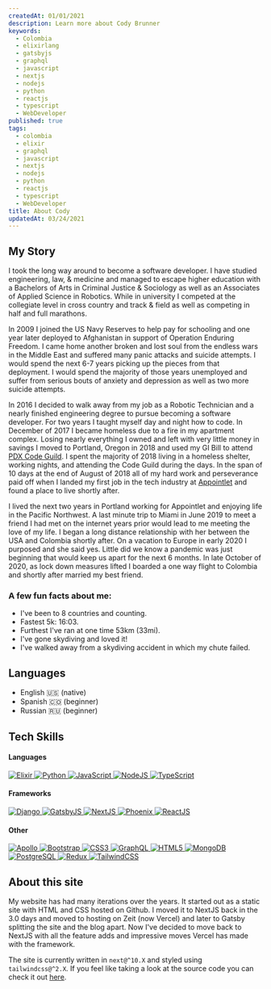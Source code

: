 ```yaml
---
createdAt: 01/01/2021
description: Learn more about Cody Brunner
keywords:
  - Colombia
  - elixirlang
  - gatsbyjs
  - graphql
  - javascript
  - nextjs
  - nodejs
  - python
  - reactjs
  - typescript
  - WebDeveloper
published: true
tags:
  - colombia
  - elixir
  - graphql
  - javascript
  - nextjs
  - nodejs
  - python
  - reactjs
  - typescript
  - WebDeveloper
title: About Cody
updatedAt: 03/24/2021
---
```



## My Story

I took the long way around to become a software developer. I have studied engineering, law, & medicine and managed to escape higher education with a Bachelors of Arts in Criminal Justice & Sociology as well as an Associates of Applied Science in Robotics. While in university I competed at the collegiate level in cross country and track & field as well as competing in half and full marathons.

In 2009 I joined the US Navy Reserves to help pay for schooling and one year later deployed to Afghanistan in support of Operation Enduring Freedom. I came home another broken and lost soul from the endless wars in the Middle East and suffered many panic attacks and suicide attempts. I would spend the next 6-7 years picking up the pieces from that deployment. I would spend the majority of those years unemployed and suffer from serious bouts of anxiety and depression as well as two more suicide attempts.

In 2016 I decided to walk away from my job as a Robotic Technician and a nearly finished engineering degree to pursue becoming a software developer. For two years I taught myself day and night how to code. In December of 2017 I became homeless due to a fire in my apartment complex. Losing nearly everything I owned and left with very little money in savings I moved to Portland, Oregon in 2018 and used my GI Bill to attend [PDX Code Guild](https://pdxcodeguild.com/). I spent the majority of 2018 living in a homeless shelter, working nights, and attending the Code Guild during the days. In the span of 10 days at the end of August of 2018 all of my hard work and perseverance paid off when I landed my first job in the tech industry at [Appointlet](https://www.appointlet.com/) and found a place to live shortly after.

I lived the next two years in Portland working for Appointlet and enjoying life in the Pacific Northwest. A last minute trip to Miami in June 2019 to meet a friend I had met on the internet years prior would lead to me meeting the love of my life. I began a long distance relationship with her between the USA and Colombia shortly after. On a vacation to Europe in early 2020 I purposed and she said yes. Little did we know a pandemic was just beginning that would keep us apart for the next 6 months. In late October of 2020, as lock down measures lifted I boarded a one way flight to Colombia and shortly after married my best friend.

### A few fun facts about me:

- I've been to 8 countries and counting.
- Fastest 5k: 16:03.
- Furthest I've ran at one time 53km (33mi).
- I've gone skydiving and loved it!
- I've walked away from a skydiving accident in which my chute failed.

## Languages

- English 🇺🇸 (native)
- Spanish 🇨🇴 (beginner)
- Russian 🇷🇺 (beginner)

## Tech Skills

#### Languages

<Grid>
  <a aria-label="Link to Elixir" href="https://elixir-lang.org/">
    <img
      alt="Elixir"
      height={80}
      layout="fixed"
      src="/images/elixir.png"
      width={80}
    />
  </a>
  <a aria-label="Link to Python" href="https://www.python.org/">
    <img alt="Python" height={80} src="/images/python.svg" width={80} />
  </a>
  <a aria-label="Link to JavaScript" href="https://javascript.info/js">
    <img alt="JavaScript" height={80} src="/images/javascript.svg" width={80} />
  </a>
  <a aria-label="Link to NodeJS" href="https://nodejs.org/">
    <img alt="NodeJS" height={80} src="/images/nodejs.svg" width={80} />
  </a>
  <a aria-label="Link to TypeScript" href="https://www.typescriptlang.org/">
    <img alt="TypeScript" height={80} src="/images/typescript.svg" width={80} />
  </a>
</Grid>

#### Frameworks

<Grid>
  <a aria-label="Link to Django" href="https://www.djangoproject.com/">
    <img alt="Django" height={80} src="/images/django.svg" width={80} />
  </a>
  <a aria-label="Link to GatsbyJS" href="https://www.gatsbyjs.com/">
    <img alt="GatsbyJS" height={80} src="/images/gatsby.svg" width={80} />
  </a>
  <a aria-label="Link to NextJS" href="https://nextjs.org/">
    <img alt="NextJS" height={80} src="/images/nextjs.svg" width={80} />
  </a>
  <a aria-label="Link to Phoenix" href="https://www.phoenixframework.org/">
    <img alt="Phoenix" height={80} src="/images/phoenix.svg" width={80} />
  </a>
  <a aria-label="Link to ReactJS" href="https://reactjs.org/">
    <img alt="ReactJS" height={80} src="/images/react.svg" width={80} />
  </a>
</Grid>

#### Other

<Grid>
  <a aria-label="Link to Apollo" href="https://www.apollographql.com/">
    <img alt="Apollo" height={80} src="/images/apollo.svg" width={80} />
  </a>
  <a aria-label="Link to Bootstrap" href="https://getbootstrap.com/">
    <img alt="Bootstrap" height={80} src="/images/bootstrap.svg" width={80} />
  </a>
  <a
    aria-label="Link to CSS3"
    href="https://developer.mozilla.org/en-US/docs/Web/CSS"
  >
    <img alt="CSS3" height={80} src="/images/css3.svg" width={80} />
  </a>
  <a aria-label="Link to GraphQL" href="https://graphql.org/">
    <img alt="GraphQL" height={80} src="/images/graphql.svg" width={80} />
  </a>
  <a
    aria-label="Link to HTML5"
    href="https://developer.mozilla.org/en-US/docs/Web/HTML"
  >
    <img alt="HTML5" height={80} src="/images/html5.svg" width={80} />
  </a>
  <a aria-label="Link to MongoDB" href="https://www.mongodb.com/">
    <img alt="MongoDB" height={80} src="/images/mongodb.svg" width={80} />
  </a>
  <a aria-label="Link to PostgreSQL" href="https://www.postgresql.org/">
    <img alt="PostgreSQL" height={80} src="/images/postgresql.svg" width={80} />
  </a>
  <a aria-label="Link to Redux" href="https://redux.js.org/">
    <img alt="Redux" height={80} src="/images/redux.svg" width={80} />
  </a>
  <a aria-label="Link to TailwindCSS" href="https://tailwindcss.com/">
    <img
      alt="TailwindCSS"
      height={80}
      src="/images/tailwindcss.svg"
      width={80}
    />
  </a>
</Grid>

## About this site

My website has had many iterations over the years. It started out as a static site with HTML and CSS hosted on Github. I moved it to NextJS back in the 3.0 days and moved to hosting on Zeit (now Vercel) and later to Gatsby splitting the site and the blog apart. Now I've decided to move back to NextJS with all the feature adds and impressive moves Vercel has made with the framework.

The site is currently written in `next@^10.X` and styled using `tailwindcss@^2.X`. If you feel like taking a look at the source code you can check it out [here](https://github.com/rockchalkwushock/codybrunner.dev).
